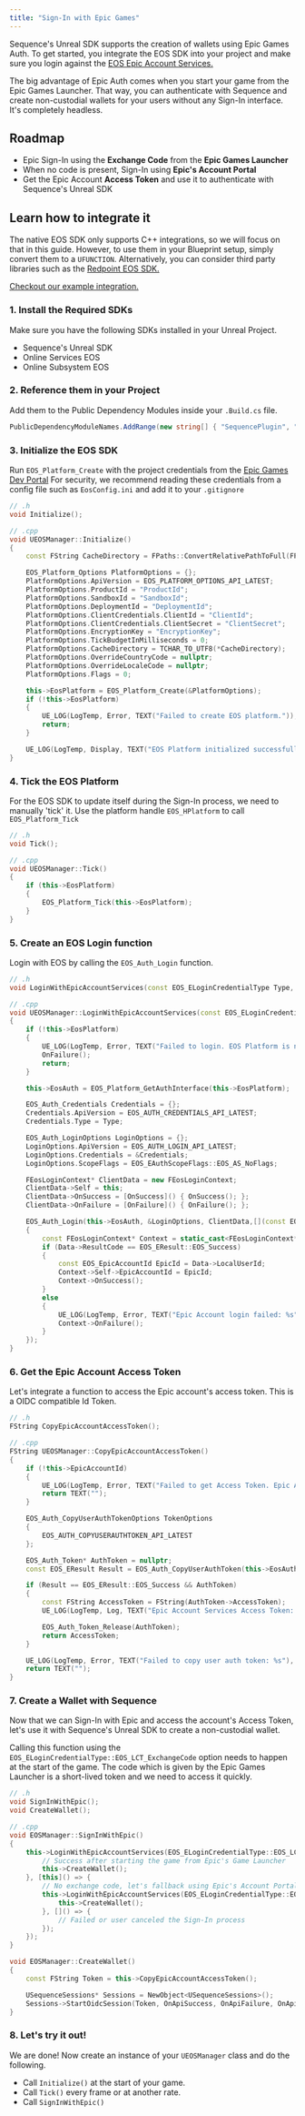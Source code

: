 ---
title: "Sign-In with Epic Games"
---

Sequence's Unreal SDK supports the creation of wallets using Epic Games Auth. To get started, you integrate the
EOS SDK into your project and make sure you login against the [EOS Epic Account Services.](https://dev.epicgames.com/docs/epic-account-services/getting-started)

The big advantage of Epic Auth comes when you start your game from the Epic Games Launcher. That way, you can
authenticate with Sequence and create non-custodial wallets for your users without any Sign-In interface.
It's completely headless.

## Roadmap

- Epic Sign-In using the **Exchange Code** from the **Epic Games Launcher**
- When no code is present, Sign-In using **Epic's Account Portal**
- Get the Epic Account **Access Token** and use it to authenticate with Sequence's Unreal SDK

## Learn how to integrate it

The native EOS SDK only supports C++ integrations, so we will focus on that in this guide. However, to use them in
your Blueprint setup, simply convert them to a `UFUNCTION`. Alternatively, you can consider third party libraries such as the [Redpoint EOS SDK.](https://docs.redpoint.games/eos-online-subsystem/docs/)

[Checkout our example integration.](https://github.com/0xsequence/sequence-unreal/blob/master/Source/SequenceUnreal/Private/EOSManager.cpp)

### 1. Install the Required SDKs

Make sure you have the following SDKs installed in your Unreal Project.

- Sequence's Unreal SDK
- Online Services EOS
- Online Subsystem EOS

### 2. Reference them in your Project

Add them to the Public Dependency Modules inside your `.Build.cs` file.

```csharp
PublicDependencyModuleNames.AddRange(new string[] { "SequencePlugin", "EOSSDK", "OnlineServicesEOS" });
```

### 3. Initialize the EOS SDK

Run `EOS_Platform_Create` with the project credentials from the [Epic Games Dev Portal](https://dev.epicgames.com/portal/)
For security, we recommend reading these credentials from a config file such as `EosConfig.ini` and add it to your `.gitignore`

```cpp
// .h
void Initialize();

// .cpp
void UEOSManager::Initialize()
{
    const FString CacheDirectory = FPaths::ConvertRelativePathToFull(FPaths::Combine(FPaths::ProjectSavedDir(), TEXT("EOSCache")));

    EOS_Platform_Options PlatformOptions = {};
    PlatformOptions.ApiVersion = EOS_PLATFORM_OPTIONS_API_LATEST;
    PlatformOptions.ProductId = "ProductId";
    PlatformOptions.SandboxId = "SandboxId";
    PlatformOptions.DeploymentId = "DeploymentId";
    PlatformOptions.ClientCredentials.ClientId = "ClientId";
    PlatformOptions.ClientCredentials.ClientSecret = "ClientSecret";
    PlatformOptions.EncryptionKey = "EncryptionKey";
    PlatformOptions.TickBudgetInMilliseconds = 0;
    PlatformOptions.CacheDirectory = TCHAR_TO_UTF8(*CacheDirectory);
    PlatformOptions.OverrideCountryCode = nullptr;
    PlatformOptions.OverrideLocaleCode = nullptr;
    PlatformOptions.Flags = 0;

    this->EosPlatform = EOS_Platform_Create(&PlatformOptions);
    if (!this->EosPlatform)
    {
        UE_LOG(LogTemp, Error, TEXT("Failed to create EOS platform."));
        return;
    }

    UE_LOG(LogTemp, Display, TEXT("EOS Platform initialized successfully."));
}
```

### 4. Tick the EOS Platform

For the EOS SDK to update itself during the Sign-In process, we need to manually 'tick' it.
Use the platform handle `EOS_HPlatform` to call `EOS_Platform_Tick`

```cpp
// .h
void Tick();

// .cpp
void UEOSManager::Tick()
{
    if (this->EosPlatform)
    {
        EOS_Platform_Tick(this->EosPlatform);
    }
}
```

### 5. Create an EOS Login function

Login with EOS by calling the `EOS_Auth_Login` function.

```cpp
// .h
void LoginWithEpicAccountServices(const EOS_ELoginCredentialType Type, TFunction<void()> OnSuccess, TFunction<void()> OnFailure);

// .cpp
void UEOSManager::LoginWithEpicAccountServices(const EOS_ELoginCredentialType Type, TFunction<void()> OnSuccess, TFunction<void()> OnFailure)
{
    if (!this->EosPlatform)
    {
        UE_LOG(LogTemp, Error, TEXT("Failed to login. EOS Platform is null, please Initialize."));
        OnFailure();
        return;
    }

    this->EosAuth = EOS_Platform_GetAuthInterface(this->EosPlatform);

    EOS_Auth_Credentials Credentials = {};
    Credentials.ApiVersion = EOS_AUTH_CREDENTIALS_API_LATEST;
    Credentials.Type = Type;

    EOS_Auth_LoginOptions LoginOptions = {};
    LoginOptions.ApiVersion = EOS_AUTH_LOGIN_API_LATEST;
    LoginOptions.Credentials = &Credentials;
    LoginOptions.ScopeFlags = EOS_EAuthScopeFlags::EOS_AS_NoFlags;

    FEosLoginContext* ClientData = new FEosLoginContext;
    ClientData->Self = this;
    ClientData->OnSuccess = [OnSuccess]() { OnSuccess(); };
    ClientData->OnFailure = [OnFailure]() { OnFailure(); };

    EOS_Auth_Login(this->EosAuth, &LoginOptions, ClientData,[](const EOS_Auth_LoginCallbackInfo* Data)
    {
        const FEosLoginContext* Context = static_cast<FEosLoginContext*>(Data->ClientData);
        if (Data->ResultCode == EOS_EResult::EOS_Success)
        {
            const EOS_EpicAccountId EpicId = Data->LocalUserId;
            Context->Self->EpicAccountId = EpicId;
            Context->OnSuccess();
        }
        else
        {
            UE_LOG(LogTemp, Error, TEXT("Epic Account login failed: %s"), *FString(EOS_EResult_ToString(Data->ResultCode)));
            Context->OnFailure();
        }
    });
}
```

### 6. Get the Epic Account Access Token

Let's integrate a function to access the Epic account's access token. This is a OIDC compatible Id Token.

```cpp
// .h
FString CopyEpicAccountAccessToken();

// .cpp
FString UEOSManager::CopyEpicAccountAccessToken()
{
    if (!this->EpicAccountId)
    {
        UE_LOG(LogTemp, Error, TEXT("Failed to get Access Token. Epic Account Id is null."));
        return TEXT("");
    }

    EOS_Auth_CopyUserAuthTokenOptions TokenOptions
    {
        EOS_AUTH_COPYUSERAUTHTOKEN_API_LATEST
    };

    EOS_Auth_Token* AuthToken = nullptr;
    const EOS_EResult Result = EOS_Auth_CopyUserAuthToken(this->EosAuth, &TokenOptions, this->EpicAccountId, &AuthToken);

    if (Result == EOS_EResult::EOS_Success && AuthToken)
    {
        const FString AccessToken = FString(AuthToken->AccessToken);
        UE_LOG(LogTemp, Log, TEXT("Epic Account Services Access Token: %s"), *AccessToken);

        EOS_Auth_Token_Release(AuthToken);
        return AccessToken;
    }

    UE_LOG(LogTemp, Error, TEXT("Failed to copy user auth token: %s"), *FString(EOS_EResult_ToString(Result)));
    return TEXT("");
}
```

### 7. Create a Wallet with Sequence

Now that we can Sign-In with Epic and access the account's Access Token, let's use it with Sequence's Unreal SDK
to create a non-custodial wallet.

Calling this function using the `EOS_ELoginCredentialType::EOS_LCT_ExchangeCode` option needs to happen at the start
of the game. The code which is given by the Epic Games Launcher is a short-lived token and we need to access it quickly.

```cpp
// .h
void SignInWithEpic();
void CreateWallet();

// .cpp
void EOSManager::SignInWithEpic()
{
    this->LoginWithEpicAccountServices(EOS_ELoginCredentialType::EOS_LCT_ExchangeCode, [this]() => {
        // Success after starting the game from Epic's Game Launcher
        this->CreateWallet();
    }, [this]() => {
        // No exchange code, let's fallback using Epic's Account Portal
        this->LoginWithEpicAccountServices(EOS_ELoginCredentialType::EOS_LCT_AccountPortal, [this]() => {
            this->CreateWallet();
        }, []() => {
            // Failed or user canceled the Sign-In process
        });
    });
}

void EOSManager::CreateWallet()
{
    const FString Token = this->CopyEpicAccountAccessToken();

    USequenceSessions* Sessions = NewObject<USequenceSessions>();
    Sessions->StartOidcSession(Token, OnApiSuccess, OnApiFailure, OnApiFederationRequired);
}
```

### 8. Let's try it out!

We are done! Now create an instance of your `UEOSManager` class and do the following.

- Call `Initialize()` at the start of your game.
- Call `Tick()` every frame or at another rate.
- Call `SignInWithEpic()`
